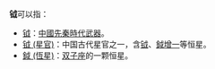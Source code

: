 '''钺'''可以指：
*[[钺|钺]]：[[中國|中國]][[先秦時代|先秦時代]][[武器|武器]]。
*[[钺_(星官)|钺 (星官)]]：中国古代星官之一，含[[鉞_(恆星)|钺]]、[[鉞增一|鉞增一]]等恒星。
*[[鉞_(恆星)|鉞 (恆星)]]：[[雙子座|双子座]]的一颗恒星。

{{disambig|Cat=一字消歧义}}